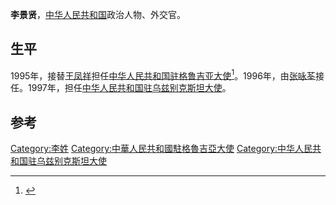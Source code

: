 {{Otheruses|other=名为李景贤的其他人物|李益 (景泰進士)}}

'''李景贤'''，[[中华人民共和国|中华人民共和国]]政治人物、外交官。

== 生平 ==
1995年，接替[[王凤祥|王凤祥]]担任[[中国驻格鲁吉亚大使列表|中华人民共和国驻格鲁吉亚大使]]<ref>{{cite web|author=中华人民共和国外交部|title=中国驻格鲁吉亚历任大使|url=http://www.mfa.gov.cn/chn/pds/ziliao/wjrw/2167/2171/t9226.htm|publisher=中华人民共和国外交部|accessdate=2012-03-03}}</ref>。1996年，由[[张咏荃|张咏荃]]接任。1997年，担任[[中国驻乌兹别克斯坦大使列表|中华人民共和国驻乌兹别克斯坦大使]]。

== 参考 ==
{{reflist}}

{{start box}}
{{s-dip}}
{{succession box|[[王凤祥|王凤祥]]|[[张咏荃|张咏荃]]|[[中国驻格鲁吉亚大使列表|中华人民共和国驻格鲁吉亚大使]]|1995年2月-1996年11月}}
{{succession box|[[关恒广|关恒广]]|[[张志明_(外交官)|张志明]]|[[中国驻乌兹别克斯坦大使列表|中华人民共和国驻乌兹别克斯坦大使]]|1997年1月-2001年7月}}
{{end box}}

{{Authority control}}

{{DEFAULTSORT:}}
[[Category:李姓|Category:李姓]]
[[Category:中華人民共和國駐格魯吉亞大使|Category:中華人民共和國駐格魯吉亞大使]]
[[Category:中华人民共和国驻乌兹别克斯坦大使|Category:中华人民共和国驻乌兹别克斯坦大使]]


{{中国政治人物小作品}}